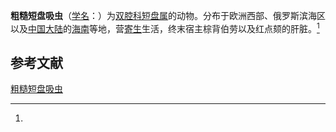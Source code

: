 {{Speciesbox
| name = 粗糙短盘吸虫
| status = 
| status_system = 
| image = 
| genus = Brachydistomum
| species = salebrosum
| authority = (Braun, 1901)<ref name='id9892'>{{cite web| url =http://www.bioinfo.cn/db05/BjdwSpecies.php?action=view&id=9892| title =粗糙短盘吸虫| work =《中国动物物种编目数据库》| publisher =中国科学院微生物研究所| author =中国科学院动物研究所| accessdate =2009-04-16| deadurl =yes| archiveurl =https://web.archive.org/web/20160305083440/http://www.bioinfo.cn/db05/BjdwSpecies.php?action=view&id=9892| archivedate =2016-03-05}}</ref>
}}

'''粗糙短盘吸虫'''（[[学名|学名]]：{{lang|la|''Brachydistomum salebrosum''}}）为[[双腔科|双腔科]][[短盘属|短盘属]]的动物。分布于欧洲西部、俄罗斯滨海区以及[[中国大陆|中国大陆]]的[[海南|海南]]等地，营[[寄生|寄生]]生活，终末宿主棕背伯劳以及红点颏的肝脏。<ref name='id9892'/>

== 参考文献 ==
{{reflist}}

{{Wikispecies|Brachydistomum salebrosum}}

[[Category:短腺属|粗糙短盘吸虫]]


{{吸虫小作品}}